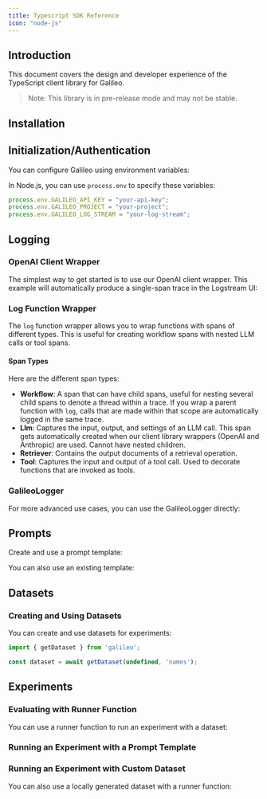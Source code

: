 ```yaml
---
title: Typescript SDK Reference
icon: "node-js"
---
```



## Introduction

This document covers the design and developer experience of the TypeScript client library for Galileo.

> Note: This library is in pre-release mode and may not be stable.

## Installation

<CodeGroup>
<SnippetNpmInstall />
<SnippetYarnInstall />
<SnippetPnpmInstall />
</CodeGroup>

## Initialization/Authentication

You can configure Galileo using environment variables:

<CodeGroup>
<SnippetEnvSetup />
</CodeGroup>

In Node.js, you can use `process.env` to specify these variables:

```typescript
process.env.GALILEO_API_KEY = "your-api-key";
process.env.GALILEO_PROJECT = "your-project";
process.env.GALILEO_LOG_STREAM = "your-log-stream";
```

## Logging

### OpenAI Client Wrapper

The simplest way to get started is to use our OpenAI client wrapper. This example will automatically produce a single-span trace in the Logstream UI:

<CodeGroup>
<SnippetOpenAISimple />
</CodeGroup>

### Log Function Wrapper

The `log` function wrapper allows you to wrap functions with spans of different types. This is useful for creating workflow spans with nested LLM calls or tool spans.

<CodeGroup>
<SnippetLogWrapperExample />
</CodeGroup>

#### Span Types

Here are the different span types:

- **Workflow**: A span that can have child spans, useful for nesting several child spans to denote a thread within a trace. If you wrap a parent function with `log`, calls that are made within that scope are automatically logged in the same trace.
- **Llm**: Captures the input, output, and settings of an LLM call. This span gets automatically created when our client library wrappers (OpenAI and Anthropic) are used. Cannot have nested children.
- **Retriever**: Contains the output documents of a retrieval operation.
- **Tool**: Captures the input and output of a tool call. Used to decorate functions that are invoked as tools.

### GalileoLogger

For more advanced use cases, you can use the GalileoLogger directly:

<CodeGroup>
<SnippetGalileoLoggerExample />
</CodeGroup>

## Prompts

Create and use a prompt template:

<CodeGroup>
<SnippetCreatePrompt />
</CodeGroup>

You can also use an existing template:

<CodeGroup>
<SnippetGetPrompt />
</CodeGroup>

## Datasets

### Creating and Using Datasets

You can create and use datasets for experiments:

```typescript
import { getDataset } from 'galileo';

const dataset = await getDataset(undefined, 'names');
```

## Experiments

### Evaluating with Runner Function

You can use a runner function to run an experiment with a dataset:

<CodeGroup>
<SnippetRunnerFunction />
</CodeGroup>

### Running an Experiment with a Prompt Template

<CodeGroup>
<SnippetExperiment />
</CodeGroup>

### Running an Experiment with Custom Dataset

You can also use a locally generated dataset with a runner function:

<CodeGroup>
<SnippetCustomDataset />
</CodeGroup>





